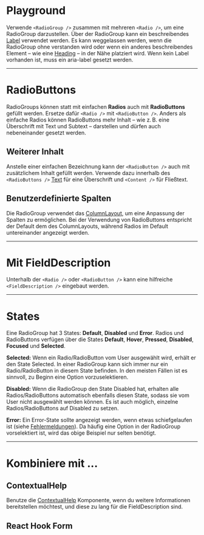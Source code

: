# Playground

Verwende `<RadioGroup />` zusammen mit mehreren `<Radio />`, um eine RadioGroup
darzustellen. Über der RadioGroup kann ein beschreibendes
[Label](/03-components/content/label) verwendet werden. Es kann weggelassen
werden, wenn die RadioGroup ohne verstanden wird oder wenn ein anderes
beschreibendes Element – wie eine [Heading](/03-components/content/heading) – in
der Nähe platziert wird. Wenn kein Label vorhanden ist, muss ein aria-label
gesetzt werden.

<LiveCodeEditor example="introduction" />

---

# RadioButtons

RadioGroups können statt mit einfachen **Radios** auch mit **RadioButtons**
gefüllt werden. Ersetze dafür `<Radio />` mit `<RadioButton />`. Anders als
einfache Radios können RadioButtons mehr Inhalt – wie z. B. eine Überschrift mit
Text und Subtext – darstellen und dürfen auch nebeneinander gesetzt werden.

<LiveCodeEditor example="buttons" editorCollapsed />

## Weiterer Inhalt

Anstelle einer einfachen Bezeichnung kann der `<RadioButton />` auch mit
zusätzlichem Inhalt gefüllt werden. Verwende dazu innerhalb des
`<RadioButtons />` [Text](/03-components/content/text) für eine Überschrift und
`<Content />` für Fließtext.

<LiveCodeEditor example="content" editorCollapsed />

## Benutzerdefinierte Spalten

Die RadioGroup verwendet das
[ColumnLayout](/03-components/structure/column-layout), um eine Anpassung der
Spalten zu ermöglichen. Bei der Verwendung von RadioButtons entspricht der
Default dem des ColumnLayouts, während Radios im Default untereinander angezeigt
werden.

<LiveCodeEditor example="customColumns" editorCollapsed />

---

# Mit FieldDescription

Unterhalb der `<Radio />` oder `<RadioButton />` kann eine hilfreiche
`<FieldDescription />` eingebaut werden.

<LiveCodeEditor example="fieldDescription" editorCollapsed />

---

# States

Eine RadioGroup hat 3 States: **Default**, **Disabled** und **Error**. Radios
und RadioButtons verfügen über die States **Default**, **Hover**, **Pressed**,
**Disabled**, **Focused** und **Selected**.

<LiveCodeEditor example="states" editorCollapsed />

**Selected:** Wenn ein Radio/RadioButton vom User ausgewählt wird, erhält er den
State Selected. In einer RadioGroup kann sich immer nur ein Radio/RadioButton in
diesem State befinden. In den meisten Fällen ist es sinnvoll, zu Beginn eine
Option vorzuselektieren.

**Disabled:** Wenn die RadioGroup den State Disabled hat, erhalten alle
Radios/RadioButtons automatisch ebenfalls diesen State, sodass sie vom User
nicht ausgewählt werden können. Es ist auch möglich, einzelne
Radios/RadioButtons auf Disabled zu setzen.

<LiveCodeEditor example="error" editorCollapsed />

**Error:** Ein Error-State sollte angezeigt werden, wenn etwas schiefgelaufen
ist (siehe
[Fehlermeldungen](/02-foundations/03-content-guidelines/02-fehlermeldungen)). Da
häufig eine Option in der RadioGroup vorselektiert ist, wird das obige Beispiel
nur selten benötigt.

---

# Kombiniere mit ...

## ContextualHelp

Benutze die [ContextualHelp](/03-components/overlays/contextual-help)
Komponente, wenn du weitere Informationen bereitstellen möchtest, und diese zu
lang für die FieldDescription sind.

<LiveCodeEditor example="contextualHelp" editorCollapsed />

## React Hook Form

<LiveCodeEditor example="form" editorCollapsed />
